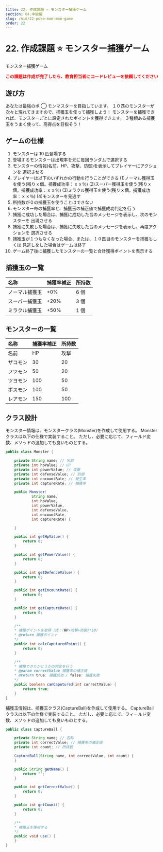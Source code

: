 ```yaml
---
title: 22. 作成課題 ⭐ モンスター捕獲ゲーム
section: 04.中級編
slug: /mid/22-poke-mon-mon-game
order: 22
---
```


# 22. 作成課題 ⭐ モンスター捕獲ゲーム

<p class="game-content">モンスター捕獲ゲーム</p>

<strong style="color: #ff0000;">
  この課題は作成が完了したら、教育担当者にコードレビューを依頼してください
</strong>

## 遊び方

あなたは最強のポ ◯ モンマスターを目指しています。
１０匹のモンスターが次々と現れてきますので、捕獲玉を使って捕獲しよう！
モンスターを捕獲できれば、モンスターごとに設定されたポイントを獲得できます。
３種類ある捕獲玉をうまく使って、高得点を目指そう！

## ゲームの仕様

1. モンスターは 10 匹登場する
2. 登場するモンスターは出現率を元に毎回ランダムで選択する
3. モンスターの情報(名前、HP、攻撃、防御)を表示してプレイヤーにアクションを
   選択させる
4. プレイヤーは以下のいずれかの行動を行うことができる
   (1)ノーマル獲得玉を使う(残りｘ個。捕獲成功率：ｘｘ％)
   (2)スーパー獲得玉を使う(残りｘ個。捕獲成功率：ｘｘ％)
   (3)ミラクル獲得玉を使う(残りｘ個。捕獲成功率：ｘｘ％)
   (4)モンスターを見逃す
5. 所持数が０の捕獲玉を使うことはできない
6. モンスター毎の捕獲率と、捕獲玉の補正値で捕獲成功判定を行う
7. 捕獲に成功した場合は、捕獲に成功した旨のメッセージを表示し、次のモンスターを
   出現させる
8. 捕獲に失敗した場合は、捕獲に失敗した旨のメッセージを表示し、再度アクションを
   選択させる
9. 捕獲玉が１つもなくなった場合、または、１０匹目のモンスターを捕獲もしくは
   見逃しをした場合はゲームは終了
10. ゲーム終了後に捕獲したモンスターの一覧と合計獲得ポイントを表示する

## 捕獲玉の一覧

| 名称           | 捕獲率補正 | 所持数 |
| :------------- | :--------- | :----- |
| ノーマル捕獲玉 | +0%        | 6 個   |
| スーパー捕獲玉 | +20%       | 3 個   |
| ミラクル捕獲玉 | +50%       | 1 個   |

## モンスターの一覧

| 名称     | 捕獲率補正 | 所持数 |
| :------- | :--------- | :----- |
| 名前     | HP         | 攻撃   | 防御 | 出現率 | 捕獲成功率 |
| ザコモン | 30         | 20     | 20 | 30% | 72% |
| フツモン | 50         | 20     | 30 | 30% | 50% |
| ツヨモン | 100        | 50     | 30 | 25% | 28% |
| ボスモン | 100        | 50     | 50 | 10% | 25% |
| レアモン | 150        | 100    | 100 | 5% | 14% |

## クラス設計

モンスター情報は、モンスタークラス(Monster)を作成して使用する。
Monster クラスは以下の仕様で実装すること。
ただし、必要に応じて、フィールド変数、メソッドの追加しても良いものとする。

```java
public class Monster {

    private String name; // 名前
    private int hpValue; // HP
    private int powerValue; // 攻撃
    private int defenseValue; // 防御
    private int encountRate; // 発生率
    private int captureRate; // 捕獲率

    public Monster(
            String name,
            int hpValue,
            int powerValue,
            int defenseValue,
            int encountRate,
            int captureRate) {

    }

    public int getHpValue() {
        return 0;
    }

    public int getPowerValue() {
        return 0;
    }

    public int getDefenceValue() {
        return 0;
    }

    public int getEncountRate() {
        return 0;
    }

    public int getCaptureRate() {
        return 0;
    }

    /**
    * 捕獲ポイントを取得（式：(HP+攻撃+防御)*10）
    * @return 捕獲ポイント
    */
    public int calcCaputuredPoint() {
        return 0;
    }

    /**
    * 捕獲できたかどうかの判定を行う
    * @param correctValue 捕獲率の補正値
    * @return true: 捕獲成功 / false: 捕獲失敗
    */
    public boolean canCaputured(int correctValue) {
        return true;
    }
}
```

捕獲玉情報は、捕獲玉クラス(CaptureBall)を作成して使用する。
CaptureBall クラスは以下の仕様で実装すること。
ただし、必要に応じて、フィールド変数、メソッドの追加しても良いものとする。

```java
public class CaptureBall {

    private String name; // 名称
    private int correctValue; // 捕獲率の補正値
    private int count; // 所持数

    CaptureBall(String name, int correctValue, int count) {
    }

    public String getName() {
        return "";
    }

    public int getCorrectValue() {
        return 0;
    }

    public int getCount() {
        return 0;
    }

    /**
    * 捕獲玉を使用する
    */
    public void use() {
    }
}
```
